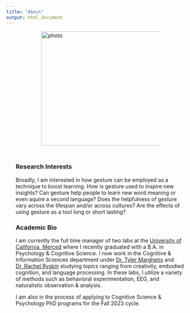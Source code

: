 ```yaml
---
title: "About"
output: html_document
---
```

<style type="text/css">

.title {
    display: none;}


.heading {
  display: block;
  margin-left: auto;
  margin-right: auto;
  width: 63%;
}


.bottom-stuff {
    padding-top: 10px;
    padding-right: 25px;
    padding-left: 25px;
  }
  
</style>


<div class="heading">
  <img src="images/header.jpg" alt="photo" width="597" height="303">
</div>



<div class= "bottom-stuff">
### Research Interests
Broadly, I am interested in how gesture can be employed as a technique to boost learning. How is gesture used to inspire new insights? Can gesture help people to  learn new word meaning or even aquire a second language? Does the helpfulness of gesture vary across the lifespan and/or across cultures? Are the effects of using gesture as a tool long or short lasting?

### Academic Bio

I am currently the full time manager of two labs at the [University of California, Merced](https://cogsci.ucmerced.edu) where I recently graduated with a B.A. in Psychology & Cognitive Science. I now work in the Cognitive & Information Sciences department under [Dr. Tyler Marghetis](https://https://www.tylermarghetis.com/) and [Dr. Rachel Ryskin](https://linclab0.github.io) studying topics ranging from creativity, embodied cognition, and language processing. In these labs, I utilize a variety of methods such as behavioral experimentation, EEG, and naturalistic observation & analysis.

I am also in the process of applying to Cognitive Science & Psychology PhD programs for the Fall 2023 cycle.
</div>


